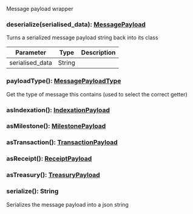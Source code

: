 Message payload wrapper

### deserialize(serialised_data): [MessagePayload](#messagepayload)

Turns a serialized message payload string back into its class

| Parameter       | Type |  Description |
| --------------- | -------- | -------- |
| serialised_data | String |   |

### payloadType(): [MessagePayloadType](#messagepayloadtype)

Get the type of message this contains (used to select the correct getter)

### asIndexation(): [IndexationPayload](#indexationpayload)



### asMilestone(): [MilestonePayload](#milestonepayload)



### asTransaction(): [TransactionPayload](#transactionpayload)



### asReceipt(): [ReceiptPayload](#receiptpayload)



### asTreasury(): [TreasuryPayload](#treasurypayload)



### serialize(): String

Serializes the message payload into a json string
